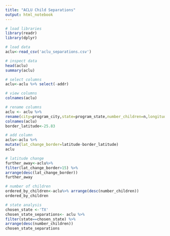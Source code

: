 ```yaml
---
title: "ACLU Child Separations"
output: html_notebook
---
```


```r
# load libraries
library(readr)
library(dplyr)

```

```r
# load data
aclu<-read_csv('aclu_separations.csv')
```

```r
# inspect data
head(aclu)
summary(aclu)
```

```r
# select columns
aclu<-aclu %>% select(-addr)

```

```r
# view columns
colnames(aclu)
```

```r
# rename columns
aclu <- aclu %>%
rename(city=program_city,state=program_state,number_children=n,longitude=lon,latitude=lat)
colnames(aclu)
border_latitude<-25.83


```

```r
# add column
aclu<-aclu %>%
mutate(lat_change_border=latitude-border_latitude)
aclu

```

```r
# latitude change
further_away<-aclu%>%
filter(lat_change_border>15) %>%
arrange(desc(lat_change_border))
further_away
```

```r
# number of children
ordered_by_children<-aclu%>% arrange(desc(number_children))
ordered_by_children


```

```r
# state analysis
chosen_state <-'TX'
chosen_state_separations<- aclu %>%
filter(state==chosen_state) %>%
arrange(desc(number_children))
chosen_state_separations
```